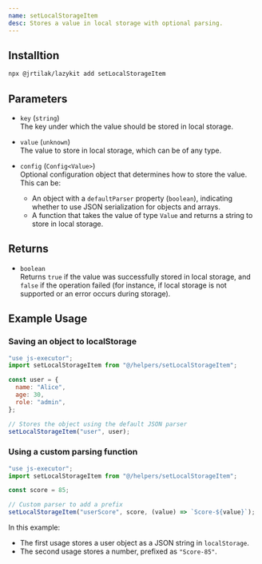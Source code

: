 ```yaml
---
name: setLocalStorageItem
desc: Stores a value in local storage with optional parsing.
---
```



<CodePreview methodName="setLocalStorageItem"/>

## Installtion

```bash
npx @jrtilak/lazykit add setLocalStorageItem
```

## Parameters

- `key` (`string`)  
  The key under which the value should be stored in local storage.

- `value` (`unknown`)  
  The value to store in local storage, which can be of any type.

- `config` (`Config<Value>`)  
  Optional configuration object that determines how to store the value. This can be:
  - An object with a `defaultParser` property (`boolean`), indicating whether to use JSON serialization for objects and arrays.
  - A function that takes the value of type `Value` and returns a string to store in local storage.

## Returns

- `boolean`  
  Returns `true` if the value was successfully stored in local storage, and `false` if the operation failed (for instance, if local storage is not supported or an error occurs during storage).



## Example Usage

### Saving an object to localStorage
```javascript
"use js-executor";
import setLocalStorageItem from "@/helpers/setLocalStorageItem";

const user = {
  name: "Alice",
  age: 30,
  role: "admin",
};

// Stores the object using the default JSON parser
setLocalStorageItem("user", user);
```

### Using a custom parsing function
```javascript
"use js-executor";
import setLocalStorageItem from "@/helpers/setLocalStorageItem";

const score = 85;

// Custom parser to add a prefix
setLocalStorageItem("userScore", score, (value) => `Score-${value}`);
```

In this example:
- The first usage stores a user object as a JSON string in `localStorage`.
- The second usage stores a number, prefixed as `"Score-85"`.